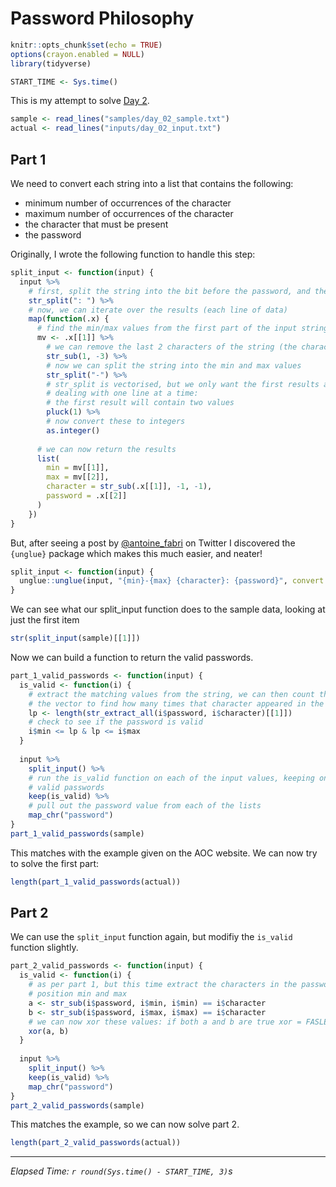 # Password Philosophy

```r
knitr::opts_chunk$set(echo = TRUE)
options(crayon.enabled = NULL)
library(tidyverse)

START_TIME <- Sys.time()
```

This is my attempt to solve [Day 2](https://adventofcode.com/2020/day/2).

```r
sample <- read_lines("samples/day_02_sample.txt")
actual <- read_lines("inputs/day_02_input.txt")
```

## Part 1

We need to convert each string into a list that contains the following:

-   minimum number of occurrences of the character
-   maximum number of occurrences of the character
-   the character that must be present
-   the password

Originally, I wrote the following function to handle this step:

```r
split_input <- function(input) {
  input %>%
    # first, split the string into the bit before the password, and the password
    str_split(": ") %>%
    # now, we can iterate over the results (each line of data)
    map(function(.x) {
      # find the min/max values from the first part of the input string .x
      mv <- .x[[1]] %>%
        # we can remove the last 2 characters of the string (the character)
        str_sub(1, -3) %>%
        # now we can split the string into the min and max values
        str_split("-") %>%
        # str_split is vectorised, but we only want the first results as we are 
        # dealing with one line at a time:
        # the first result will contain two values
        pluck(1) %>%
        # now convert these to integers
        as.integer()
      
      # we can now return the results
      list(
        min = mv[[1]],
        max = mv[[2]],
        character = str_sub(.x[[1]], -1, -1),
        password = .x[[2]]
      )
    })
}
```

But, after seeing a post by [\@antoine_fabri](https://twitter.com/antoine_fabri/status/1334197196795879426) on Twitter I discovered the `{unglue}` package which makes this much easier, and neater!

```r
split_input <- function(input) {
  unglue::unglue(input, "{min}-{max} {character}: {password}", convert = TRUE)
}
```

We can see what our split_input function does to the sample data, looking at just the first item

```r
str(split_input(sample)[[1]])
```

Now we can build a function to return the valid passwords.

```r
part_1_valid_passwords <- function(input) {
  is_valid <- function(i) {
    # extract the matching values from the string, we can then count the size of
    # the vector to find how many times that character appeared in the string
    lp <- length(str_extract_all(i$password, i$character)[[1]])
    # check to see if the password is valid
    i$min <= lp & lp <= i$max
  }
  
  input %>%
    split_input() %>%
    # run the is_valid function on each of the input values, keeping only the
    # valid passwords
    keep(is_valid) %>%
    # pull out the password value from each of the lists
    map_chr("password")
}
part_1_valid_passwords(sample)
```

This matches with the example given on the AOC website. We can now try to solve the first part:

```r
length(part_1_valid_passwords(actual))
```

## Part 2

We can use the `split_input` function again, but modifiy the `is_valid` function slightly.

```r
part_2_valid_passwords <- function(input) {
  is_valid <- function(i) {
    # as per part 1, but this time extract the characters in the password at
    # position min and max
    a <- str_sub(i$password, i$min, i$min) == i$character
    b <- str_sub(i$password, i$max, i$max) == i$character
    # we can now xor these values: if both a and b are true xor = FASLE
    xor(a, b)
  }
  
  input %>%
    split_input() %>%
    keep(is_valid) %>%
    map_chr("password")
}
part_2_valid_passwords(sample)
```

This matches the example, so we can now solve part 2.

```r
length(part_2_valid_passwords(actual))
```

---

*Elapsed Time: `r round(Sys.time() - START_TIME, 3)`s*
